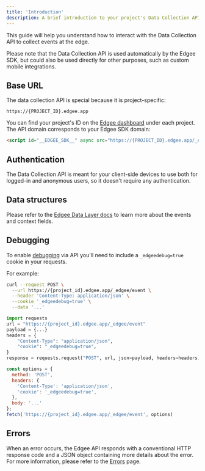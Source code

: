 ```yaml
---
title: 'Introduction'
description: A brief introduction to your project's Data Collection API.
---
```


This guide will help you understand how to interact with the Data Collection API to 
collect events at the edge.

Please note that the Data Collection API is used automatically by the Edgee SDK, but could also
be used directly for other purposes, such as custom mobile integrations.


## Base URL

The data collection API is special because it is project-specific:

```
https://{PROJECT_ID}.edgee.app
```

You can find your project's ID on the [Edgee dashboard](https://www.edgee.cloud/me) under each project.
The API domain corresponds to your Edgee SDK domain:

```html
<script id="__EDGEE_SDK__" async src="https://{PROJECT_ID}.edgee.app/_edgee/sdk.js"></script>
```

## Authentication

The Data Collection API is meant for your client-side devices to use both for
logged-in and anonymous users, so it doesn't require any authentication.

## Data structures

Please refer to the [Edgee Data Layer docs](/services/data-collection/data-layer) to learn more about the events and context fields.

## Debugging

To enable [debugging](/getting-started/debugging) via API you'll need to include a `_edgeedebug=true` cookie
in your requests.

For example:

<CodeGroup>

```bash curl {4}
curl --request POST \
  --url https://{project_id}.edgee.app/_edgee/event \
  --header 'Content-Type: application/json' \
  --cookie '_edgeedebug=true' \
  --data '...'
```

```python python {6}
import requests
url = "https://{project_id}.edgee.app/_edgee/event"
payload = {...}
headers = {
    "Content-Type": "application/json",
    "cookie": "_edgeedebug=true",
}
response = requests.request("POST", url, json=payload, headers=headers)
```

```javascript JavaScript {5}
const options = {
  method: 'POST',
  headers: {
    'Content-Type': 'application/json',
    'cookie': '_edgeedebug=true',
  },
  body: '...'
};
fetch('https://{project_id}.edgee.app/_edgee/event', options)
```

</CodeGroup>

## Errors

When an error occurs, the Edgee API responds with a conventional HTTP response code and a JSON object containing more 
details about the error. For more information, please refer to the [Errors](../errors) page.

